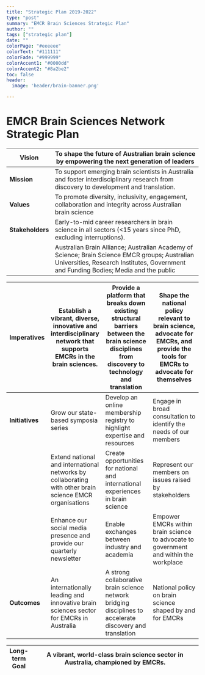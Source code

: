 ```yaml
---
title: "Strategic Plan 2019-2022"
type: "post"
summary: "EMCR Brain Sciences Strategic Plan"
author: ""
tags: ["strategic plan"]
date: ""
colorPage: "#eeeeee"
colorText: "#111111"
colorFade: "#999999"
colorAccent1: "#0000dd"
colorAccent2: "#8a2be2"
toc: false
header:
  image: 'header/brain-banner.png'

---
```


# EMCR Brain Sciences Network Strategic Plan 

| Vision | To shape the future of Australian brain science by empowering the next generation of leaders |
|-----------------|---------------------------------------------------------------------------------------------|
| **Mission** | To support emerging brain scientists in Australia and foster interdisciplinary research from discovery to development and translation.|
| **Values** |  To promote diversity, inclusivity, engagement, collaboration and integrity across Australian brain science |
| **Stakeholders** | Early-to-mid career researchers in brain science in all sectors (<15 years since PhD, excluding interruptions).|
|| Australian Brain Alliance; Australian Academy of Science; Brain Science EMCR groups; Australian Universities, Research Institutes, Government and Funding Bodies; Media and the public|


| Imperatives | Establish a vibrant, diverse, innovative and interdisciplinary network that supports EMCRs in the brain sciences. | Provide a platform that breaks down existing structural barriers between the brain science disciplines from discovery to technology and translation | Shape the national policy relevant to brain science, advocate for EMCRs, and provide the tools for EMCRs to advocate for themselves |
|--------------|-------------------------------------------|-----------------------------------------------|-----------------------------------------------------|
| **Initiatives**| Grow our state-based symposia series | Develop an online membership registry to highlight expertise and resources | Engage in broad consultation to identify the needs of our members|
| | Extend national and international networks by collaborating with other brain science EMCR organisations| Create opportunities for national and international experiences in brain science | Represent our members on issues raised by stakeholders |
| | Enhance our social media presence and provide our quarterly newsletter|Enable exchanges between industry and academia | Empower EMCRs within brain science to advocate to government and within the workplace  |
|**Outcomes** | An internationally leading and innovative brain sciences sector for EMCRs in Australia | A strong collaborative brain science network bridging disciplines to accelerate discovery and translation | National policy on brain science shaped by and for EMCRs |


| Long-term Goal| A vibrant, world-class brain science sector in Australia, championed by EMCRs.|
|----------|---------------------------------------------------------------------------------------------|

